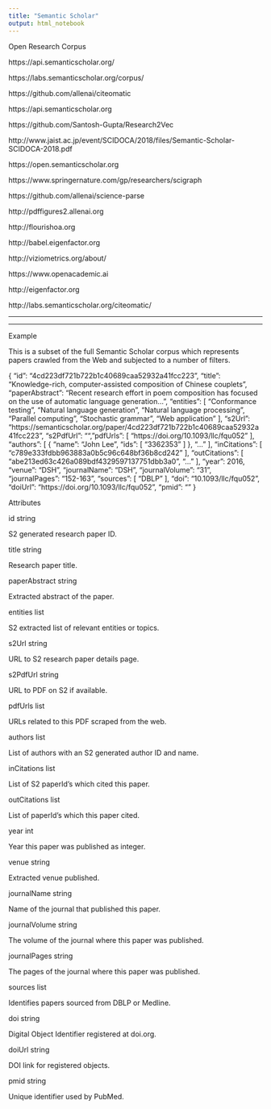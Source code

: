 ```yaml
---
title: "Semantic Scholar"
output: html_notebook
---
```


Open Research Corpus


https://api.semanticscholar.org/

https://labs.semanticscholar.org/corpus/

https://github.com/allenai/citeomatic

https://api.semanticscholar.org

https://github.com/Santosh-Gupta/Research2Vec

http://www.jaist.ac.jp/event/SCIDOCA/2018/files/Semantic-Scholar-SCIDOCA-2018.pdf

https://open.semanticscholar.org

https://www.springernature.com/gp/researchers/scigraph

https://github.com/allenai/science-parse

http://pdffigures2.allenai.org

http://flourishoa.org

http://babel.eigenfactor.org

http://viziometrics.org/about/

https://www.openacademic.ai

http://eigenfactor.org

http://labs.semanticscholar.org/citeomatic/





---









---

Example

This is a subset of the full Semantic Scholar corpus which represents papers crawled from the Web and subjected to a number of filters.



{
  "id": "4cd223df721b722b1c40689caa52932a41fcc223",
  "title": "Knowledge-rich, computer-assisted composition of Chinese couplets",
  "paperAbstract": "Recent research effort in poem composition has focused on the use of automatic language generation...",
  "entities": [
    "Conformance testing",
    "Natural language generation",
    "Natural language processing",
    "Parallel computing",
    "Stochastic grammar",
    "Web application"
  ],
  "s2Url": "https://semanticscholar.org/paper/4cd223df721b722b1c40689caa52932a41fcc223",
  "s2PdfUrl": "",
  "pdfUrls": [
    "https://doi.org/10.1093/llc/fqu052"
  ],
  "authors": [
    {
      "name": "John Lee",
      "ids": [
        "3362353"
      ]
    },
    "..."
  ],
  "inCitations": [
    "c789e333fdbb963883a0b5c96c648bf36b8cd242"
  ],
  "outCitations": [
    "abe213ed63c426a089bdf4329597137751dbb3a0",
    "..."
  ],
  "year": 2016,
  "venue": "DSH",
  "journalName": "DSH",
  "journalVolume": "31",
  "journalPages": "152-163",
  "sources": [
    "DBLP"
  ],
  "doi": "10.1093/llc/fqu052",
  "doiUrl": "https://doi.org/10.1093/llc/fqu052",
  "pmid": ""
}




Attributes

id  string

S2 generated research paper ID.

title  string

Research paper title.

paperAbstract  string

Extracted abstract of the paper.

entities  list

S2 extracted list of relevant entities or topics.

s2Url  string

URL to S2 research paper details page.

s2PdfUrl  string

URL to PDF on S2 if available.

pdfUrls  list

URLs related to this PDF scraped from the web.

authors  list

List of authors with an S2 generated author ID and name.

inCitations  list

List of S2 paperId's which cited this paper.

outCitations  list

List of paperId's which this paper cited.

year  int

Year this paper was published as integer.

venue  string

Extracted venue published.

journalName  string

Name of the journal that published this paper.

journalVolume  string

The volume of the journal where this paper was published.

journalPages  string

The pages of the journal where this paper was published.

sources  list

Identifies papers sourced from DBLP or Medline.

doi  string

Digital Object Identifier registered at doi.org.

doiUrl  string

DOI link for registered objects.

pmid  string

Unique identifier used by PubMed.

